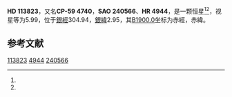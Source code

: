 {{Starbox begin
| name = HD 113823
}}
{{Starbox observe
| epoch = [[J2000.0|J2000.0]]
| constell = {{星座名待查}}<ref name=SIMBAD>{{cite web
 | url=http://simbad.u-strasbg.fr/simbad/sim-id?Ident=HR+4944
 | title=Pulsating variable Star
 | publisher=Centre de Données astronomiques de Strasbourg
 | work=SIMBAD
 | accessdate=2012-07-13
 | archive-date=2016-03-17
 | archive-url=https://web.archive.org/web/20160317081602/http://simbad.u-strasbg.fr/simbad/sim-id?Ident=HR+4944
 | dead-url=no
 }}</ref><ref name=DATA>{{cite web
 | url=http://vizier.u-strasbg.fr/viz-bin/VizieR-5?-out.add=.&-source=5050&-corr=PK=HR&-out.max=9999&HR=4944
 | title=VizieR Detailed Page
 | accessdate=2012-07-13
 | archive-date=2016-03-04
 | archive-url=https://web.archive.org/web/20160304202418/http://vizier.u-strasbg.fr/viz-bin/VizieR-5?-out.add=.&-source=5050&-corr=PK=HR&-out.max=9999&HR=4944
 | dead-url=no
 }}</ref>
| 星官 = 
| ra = {{RA|13|7|24.2}}<ref name=SIMBAD /><ref name=DATA />
| dec = {{DEC|-59|51|38}}<ref name=SIMBAD /><ref name=DATA />
| appmag_v = 5.99<ref name=SIMBAD /><ref name=DATA />
}}
{{Starbox character
| class = F8-G2+B9IV<ref name=SIMBAD /><ref name=DATA />
| b-v = 0.48<ref name=SIMBAD /><ref name=DATA />
| u-b = 0.12<ref name=SIMBAD /><ref name=DATA />
| r-i = <ref name=SIMBAD /><ref name=DATA />
| variable = 
}}
{{Starbox astrometry
| radial_v = 0.12
| prop_mo_ra = 4
| parallax = 
| p_error = 
}}
{{Starbox catalog
| names =CP-59 4740，[[SAO星表|SAO]] 240566，[[HD星表|HD]] 113823，[[HR星表|HR]] 4944}}
{{Starbox reference |Simbad=HR+4944}}
{{Starbox end}}

'''HD 113823'''，又名'''CP-59 4740'''，'''SAO 240566'''、'''HR 4944'''，是一颗恒星<ref name=SIMBAD /><ref name=DATA />，视星等为5.99，位于[[銀道座標系|銀經]]304.94，[[銀道座標系|銀緯]]2.95，其[[B1900.0|B1900.0]]坐标为赤經{{RA|13|1|14}}，赤緯{{DEC|-59|2.95|30}}。

== 参考文献 ==
{{reflist}}

{{star-stub}}

[[Category:HD和HDE天體|113823]]
[[Category:HR天體|4944]]
[[Category:SAO天體|240566]]